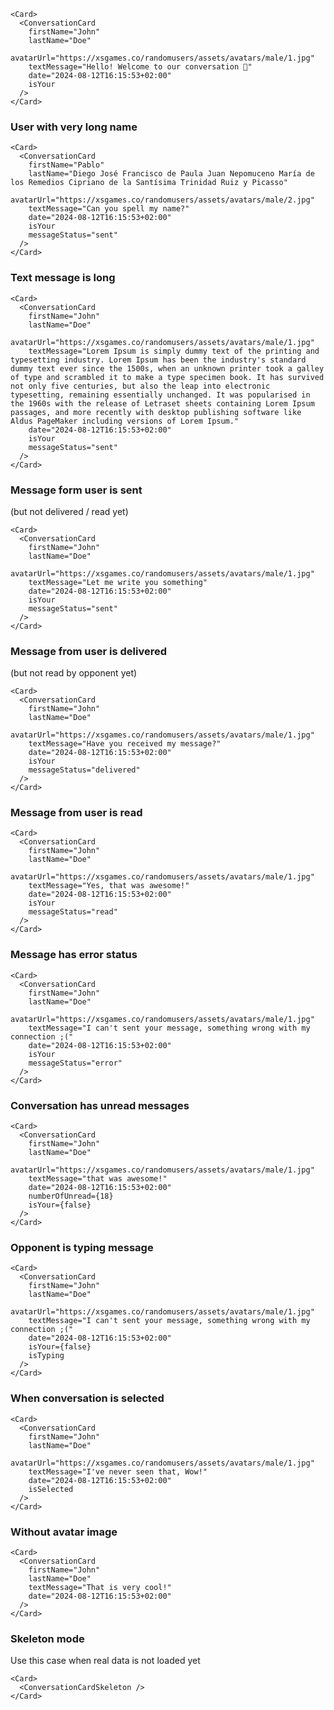 ```tsx
<Card>
  <ConversationCard
    firstName="John"
    lastName="Doe"
    avatarUrl="https://xsgames.co/randomusers/assets/avatars/male/1.jpg"
    textMessage="Hello! Welcome to our conversation 👋"
    date="2024-08-12T16:15:53+02:00"
    isYour
  />
</Card>
```

### User with very long name

```tsx
<Card>
  <ConversationCard
    firstName="Pablo"
    lastName="Diego José Francisco de Paula Juan Nepomuceno María de los Remedios Cipriano de la Santísima Trinidad Ruiz y Picasso"
    avatarUrl="https://xsgames.co/randomusers/assets/avatars/male/2.jpg"
    textMessage="Can you spell my name?"
    date="2024-08-12T16:15:53+02:00"
    isYour
    messageStatus="sent"
  />
</Card>
```

### Text message is long

```tsx
<Card>
  <ConversationCard
    firstName="John"
    lastName="Doe"
    avatarUrl="https://xsgames.co/randomusers/assets/avatars/male/1.jpg"
    textMessage="Lorem Ipsum is simply dummy text of the printing and typesetting industry. Lorem Ipsum has been the industry's standard dummy text ever since the 1500s, when an unknown printer took a galley of type and scrambled it to make a type specimen book. It has survived not only five centuries, but also the leap into electronic typesetting, remaining essentially unchanged. It was popularised in the 1960s with the release of Letraset sheets containing Lorem Ipsum passages, and more recently with desktop publishing software like Aldus PageMaker including versions of Lorem Ipsum."
    date="2024-08-12T16:15:53+02:00"
    isYour
    messageStatus="sent"
  />
</Card>
```


### Message form user is sent
(but not delivered / read yet)

```tsx
<Card>
  <ConversationCard
    firstName="John"
    lastName="Doe"
    avatarUrl="https://xsgames.co/randomusers/assets/avatars/male/1.jpg"
    textMessage="Let me write you something"
    date="2024-08-12T16:15:53+02:00"
    isYour
    messageStatus="sent"
  />
</Card>
```

### Message from user is delivered
(but not read by opponent yet)

```tsx
<Card>
  <ConversationCard
    firstName="John"
    lastName="Doe"
    avatarUrl="https://xsgames.co/randomusers/assets/avatars/male/1.jpg"
    textMessage="Have you received my message?"
    date="2024-08-12T16:15:53+02:00"
    isYour
    messageStatus="delivered"
  />
</Card>
```

### Message from user is read

```tsx
<Card>
  <ConversationCard
    firstName="John"
    lastName="Doe"
    avatarUrl="https://xsgames.co/randomusers/assets/avatars/male/1.jpg"
    textMessage="Yes, that was awesome!"
    date="2024-08-12T16:15:53+02:00"
    isYour
    messageStatus="read"
  />
</Card>
```

### Message has error status

```tsx
<Card>
  <ConversationCard
    firstName="John"
    lastName="Doe"
    avatarUrl="https://xsgames.co/randomusers/assets/avatars/male/1.jpg"
    textMessage="I can't sent your message, something wrong with my connection ;("
    date="2024-08-12T16:15:53+02:00"
    isYour
    messageStatus="error"
  />
</Card>
```

### Conversation has unread messages

```tsx
<Card>
  <ConversationCard
    firstName="John"
    lastName="Doe"
    avatarUrl="https://xsgames.co/randomusers/assets/avatars/male/1.jpg"
    textMessage="that was awesome!"
    date="2024-08-12T16:15:53+02:00"
    numberOfUnread={18}
    isYour={false}
  />
</Card>
```

### Opponent is typing message

```tsx
<Card>
  <ConversationCard
    firstName="John"
    lastName="Doe"
    avatarUrl="https://xsgames.co/randomusers/assets/avatars/male/1.jpg"
    textMessage="I can't sent your message, something wrong with my connection ;("
    date="2024-08-12T16:15:53+02:00"
    isYour={false}
    isTyping
  />
</Card>
```

### When conversation is selected

```tsx
<Card>
  <ConversationCard
    firstName="John"
    lastName="Doe"
    avatarUrl="https://xsgames.co/randomusers/assets/avatars/male/1.jpg"
    textMessage="I've never seen that, Wow!"
    date="2024-08-12T16:15:53+02:00"
    isSelected
  />
</Card>
```

### Without avatar image

```tsx
<Card>
  <ConversationCard
    firstName="John"
    lastName="Doe"
    textMessage="That is very cool!"
    date="2024-08-12T16:15:53+02:00"
  />
</Card>
```

### Skeleton mode
Use this case when real data is not loaded yet

```tsx
<Card>
  <ConversationCardSkeleton />
</Card>
```